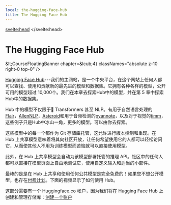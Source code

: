 ```yaml
---
local: the-hugging-face-hub
title: The Hugging Face Hub
---
```

<script lang="ts">
let fw: "pt" | "tf" = "pt";
onMount(() => {
    const urlParams = new URLSearchParams(window.location.search);
    fw = urlParams.get("fw") || "pt";
});
</script>
<svelte:head>
  <meta name="hf:doc:metadata" content={JSON.stringify(metadata)} >
</svelte:head>
<h1 id="the-hugging-face-hub">The Hugging Face Hub</h1>

&amp;lt;CourseFloatingBanner
    chapter=&amp;lcub;4}
    classNames="absolute z-10 right-0 top-0"
/>

[Hugging Face Hub](https://huggingface.co/)---我们的主网站，是一个中央平台，在这个网站上任何人都可以查找、使用和贡献新的最先进的模型和数据集。它拥有各种各样的模型，公开可用的模型超过 10,000个。我们在本章去探索Hub中的模型，并在第 5 章中探索Hub中的数据集。

Hub 中的模型不仅限于🤗 Transformers 甚至 NLP。有用于自然语言处理的[Flair](https://github.com/flairNLP/flair)，[AllenNLP](https://github.com/allenai/allennlp)，[Asteroid](https://github.com/asteroid-team/asteroid)和用于音频检测的[pyannote](https://github.com/pyannote/pyannote-audio)，以及对于视觉的[timm](https://github.com/rwightman/pytorch-image-models)，这些例子只是Hub中冰山一角，更多的模型。可以由你去探索。

这些模型中的每一个都作为 Git 存储库托管，这允许进行版本控制和重现。在 Hub 上共享模型意味着将其向社区开放，让任何希望使用它的人都可以轻松访问它，从而使其他人不用为训练模型而苦恼就可以直接使用模型。

此外，在 Hub 上共享模型会自动为该模型部署托管的推理 API。社区中的任何人都可以直接在模型页面上自由地测试它，使用自定义输入和适当的小部件。

最棒的是是在 Hub 上共享和使用任何公共模型是完全免费的！如果您不想公开模型，也存在[付费计划](https://huggingface.co/pricing)。下面的视频显示了如何使用 Hub。

<Youtube id="XvSGPZFEjDY"/>

这部分需要有一个 Huggingface.co 帐户，因为我们将在 Hugging Face Hub 上创建和管理存储库：[创建一个账户](https://huggingface.co/join)